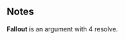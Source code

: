 {{CardPage
|quote = This is getting real messy real fast.
|description = Create: Whenever you [[Gamble]], deal 2 damage to a random opponent argument.<br/>[[Expend]]
|cost = 2
|character = Rook
|rarity = Uncommon
|decktype = Negotiation
|cardtype = Manipulate
|keywords = [[Gamble]], [[Expend]]
|expreq = 5
|upgrade1 = Pale Fallout
|upgrade1summary = Cost 1 action less
|upgrade2 = Initial Fallout
|upgrade2summary = [[Ambush]]
}}

==Notes==
'''Fallout''' is an argument with 4 resolve.